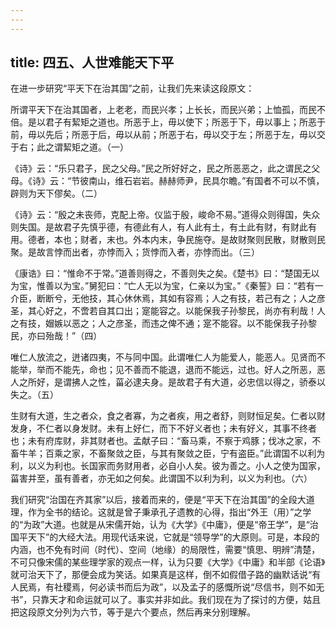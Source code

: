 ```yaml
---
---
---
```

title: 四五、人世难能天下平
---




在进一步研究“平天下在治其国”之前，让我们先来读这段原文：

所谓平天下在治其国者，上老老，而民兴孝；上长长，而民兴弟；上恤孤，而民不倍。是以君子有絜矩之道也。所恶于上，毋以使下；所恶于下，毋以事上；所恶于前，毋以先后；所恶于后，毋以从前；所恶于右，毋以交于左；所恶于左，毋以交于右；此之谓絜矩之道。（一）

《诗》云：“乐只君子，民之父母。”民之所好好之，民之所恶恶之，此之谓民之父母。《诗》云：“节彼南山，维石岩岩。赫赫师尹，民具尔瞻。”有国者不可以不慎，辟则为天下僇矣。（二）

《诗》云：“殷之未丧师，克配上帝。仪监于殷，峻命不易。”道得众则得国，失众则失国。是故君子先慎乎德，有德此有人，有人此有土，有土此有财，有财此有用。德者，本也；财者，末也。外本内末，争民施夺。是故财聚则民散，财散则民聚。是故言悖而出者，亦悖而入；货悖而入者，亦悖而出。（三）

《康诰》曰：“惟命不于常。”道善则得之，不善则失之矣。《楚书》曰：“楚国无以为宝，惟善以为宝。”舅犯曰：“亡人无以为宝，仁亲以为宝。”《秦誓》曰：“若有一介臣，断断兮，无他技，其心休休焉，其如有容焉；人之有技，若己有之；人之彦圣，其心好之，不啻若自其口出；寔能容之。以能保我子孙黎民，尚亦有利哉！人之有技，媢嫉以恶之；人之彦圣，而违之俾不通；寔不能容。以不能保我子孙黎民，亦曰殆哉！”（四）

唯仁人放流之，迸诸四夷，不与同中国。此谓唯仁人为能爱人，能恶人。见贤而不能举，举而不能先，命也；见不善而不能退，退而不能远，过也。好人之所恶，恶人之所好，是谓拂人之性，菑必逮夫身。是故君子有大道，必忠信以得之，骄泰以失之。（五）

生财有大道，生之者众，食之者寡，为之者疾，用之者舒，则财恒足矣。仁者以财发身，不仁者以身发财。未有上好仁，而下不好义者也；未有好义，其事不终者也；未有府库财，非其财者也。孟献子曰：“畜马乘，不察于鸡豚；伐冰之家，不畜牛羊；百乘之家，不畜聚敛之臣，与其有聚敛之臣，宁有盗臣。”此谓国不以利为利，以义为利也。长国家而务财用者，必自小人矣。彼为善之。小人之使为国家，菑害并至，虽有善者，亦无如之何矣。此谓国不以利为利，以义为利也。（六）

我们研究“治国在齐其家”以后，接着而来的，便是“平天下在治其国”的全段大道理，作为全书的结论。这就是曾子秉承孔子遗教的心得，指出“外王（用）”之学的“为政”大道。也就是从宋儒开始，认为《大学》《中庸》，便是“帝王学”，是“治国平天下”的大经大法。用现代话来说，它就是“领导学”的大原则。可是，本段的内涵，也不免有时间（时代）、空间（地缘）的局限性，需要“慎思、明辨”清楚，不可只像宋儒的某些理学家的观点一样，认为只要《大学》《中庸》和半部《论语》就可治天下了，那便会成为笑话。如果真是这样，倒不如假借子路的幽默话说“有人民焉，有社稷焉，何必读书而后为政”，以及孟子的感慨所说“尽信书，则不如无书”，只靠天才和命运就可以了。事实并非如此。我们现在为了探讨的方便，姑且把这段原文分列为六节，等于是六个要点，然后再来分别理解。